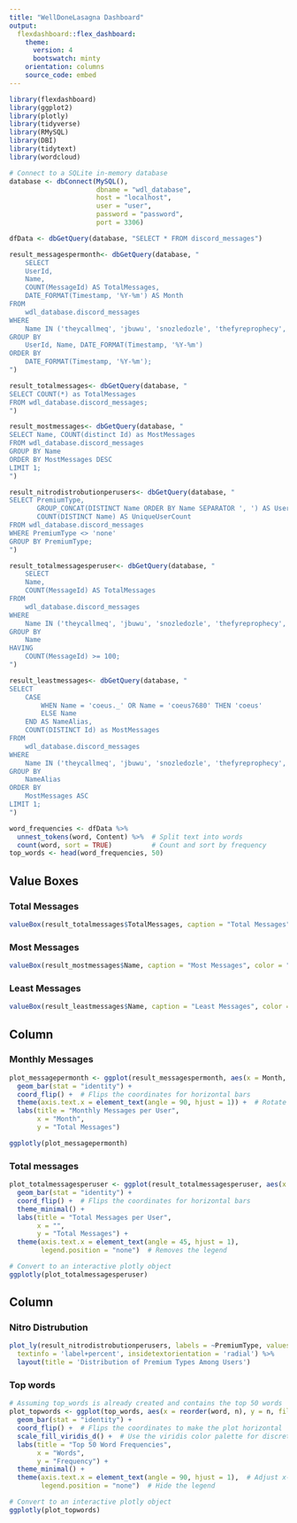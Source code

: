 ```yaml
---
title: "WellDoneLasagna Dashboard"
output:
  flexdashboard::flex_dashboard:
    theme: 
      version: 4
      bootswatch: minty
    orientation: columns
    source_code: embed
---
```


```r
library(flexdashboard)
library(ggplot2)
library(plotly)
library(tidyverse)
library(RMySQL)
library(DBI)
library(tidytext)
library(wordcloud)
```

```r
# Connect to a SQLite in-memory database
database <- dbConnect(MySQL(), 
                      dbname = "wdl_database",
                      host = "localhost",
                      user = "user",
                      password = "password",
                      port = 3306)

dfData <- dbGetQuery(database, "SELECT * FROM discord_messages")
```

```r
result_messagespermonth<- dbGetQuery(database, "
    SELECT
    UserId,
    Name,
    COUNT(MessageId) AS TotalMessages,
    DATE_FORMAT(Timestamp, '%Y-%m') AS Month
FROM
    wdl_database.discord_messages
WHERE
    Name IN ('theycallmeq', 'jbuwu', 'snozledozle', 'thefyreprophecy', 'joppertje','lykozen','coeus._','coeus7680')
GROUP BY
    UserId, Name, DATE_FORMAT(Timestamp, '%Y-%m')
ORDER BY
    DATE_FORMAT(Timestamp, '%Y-%m');
")

result_totalmessages<- dbGetQuery(database, "
SELECT COUNT(*) as TotalMessages
FROM wdl_database.discord_messages;
")

result_mostmessages<- dbGetQuery(database, "
SELECT Name, COUNT(distinct Id) as MostMessages 
FROM wdl_database.discord_messages
GROUP BY Name
ORDER BY MostMessages DESC
LIMIT 1;
")

result_nitrodistrobutionperusers<- dbGetQuery(database, "
SELECT PremiumType, 
       GROUP_CONCAT(DISTINCT Name ORDER BY Name SEPARATOR ', ') AS Users, 
       COUNT(DISTINCT Name) AS UniqueUserCount
FROM wdl_database.discord_messages
WHERE PremiumType <> 'none'
GROUP BY PremiumType;
")

result_totalmessagesperuser<- dbGetQuery(database, "
    SELECT
    Name,
    COUNT(MessageId) AS TotalMessages
FROM
    wdl_database.discord_messages
WHERE
    Name IN ('theycallmeq', 'jbuwu', 'snozledozle', 'thefyreprophecy', 'joppertje','lykozen','coeus._','coeus7680')
GROUP BY
    Name
HAVING
    COUNT(MessageId) >= 100;
")

result_leastmessages<- dbGetQuery(database, "
SELECT
    CASE 
        WHEN Name = 'coeus._' OR Name = 'coeus7680' THEN 'coeus'
        ELSE Name
    END AS NameAlias,
    COUNT(DISTINCT Id) as MostMessages
FROM
    wdl_database.discord_messages
WHERE
    Name IN ('theycallmeq', 'jbuwu', 'snozledozle', 'thefyreprophecy', 'joppertje', 'lykozen', 'coeus._', 'coeus7680')
GROUP BY
    NameAlias
ORDER BY
    MostMessages ASC
LIMIT 1;
")

word_frequencies <- dfData %>% 
  unnest_tokens(word, Content) %>%  # Split text into words
  count(word, sort = TRUE)          # Count and sort by frequency
top_words <- head(word_frequencies, 50)
```

Value Boxes {data-width=100}
-------------------------------------

### Total Messages

```r
valueBox(result_totalmessages$TotalMessages, caption = "Total Messages", icon = "fa-comments")
```

### Most Messages

```r
valueBox(result_mostmessages$Name, caption = "Most Messages", color = "info", icon = "fa-comments")
```

### Least Messages
```r
valueBox(result_leastmessages$Name, caption = "Least Messages", color = "danger", icon = "fa-comments")
```

Column {data-width=500 .tabset}
-----------------------------------------------------------------------

### Monthly Messages

```r
plot_messagepermonth <- ggplot(result_messagespermonth, aes(x = Month, y = TotalMessages, fill = Name)) +
  geom_bar(stat = "identity") +
  coord_flip() +  # Flips the coordinates for horizontal bars
  theme(axis.text.x = element_text(angle = 90, hjust = 1)) +  # Rotate x-axis labels if needed
  labs(title = "Monthly Messages per User", 
       x = "Month", 
       y = "Total Messages")

ggplotly(plot_messagepermonth)
```

### Total messages

```r
plot_totalmessagesperuser <- ggplot(result_totalmessagesperuser, aes(x = Name, y = TotalMessages, fill = Name)) +
  geom_bar(stat = "identity") +
  coord_flip() +  # Flips the coordinates for horizontal bars
  theme_minimal() +
  labs(title = "Total Messages per User",
       x = "",
       y = "Total Messages") +
  theme(axis.text.x = element_text(angle = 45, hjust = 1),
        legend.position = "none")  # Removes the legend

# Convert to an interactive plotly object
ggplotly(plot_totalmessagesperuser)
```




Column {data-height=500}
-----------------------------------------------------------------------

### Nitro Distrubution

```r
plot_ly(result_nitrodistrobutionperusers, labels = ~PremiumType, values = ~UniqueUserCount, type = 'pie',
  textinfo = 'label+percent', insidetextorientation = 'radial') %>%
  layout(title = 'Distribution of Premium Types Among Users')
```

### Top words

```r
# Assuming top_words is already created and contains the top 50 words
plot_topwords <- ggplot(top_words, aes(x = reorder(word, n), y = n, fill = word)) +
  geom_bar(stat = "identity") +
  coord_flip() +  # Flips the coordinates to make the plot horizontal
  scale_fill_viridis_d() +  # Use the viridis color palette for discrete data
  labs(title = "Top 50 Word Frequencies",
       x = "Words",
       y = "Frequency") +
  theme_minimal() +
  theme(axis.text.x = element_text(angle = 90, hjust = 1),  # Adjust x-axis labels for readability
        legend.position = "none")  # Hide the legend

# Convert to an interactive plotly object
ggplotly(plot_topwords)
```
